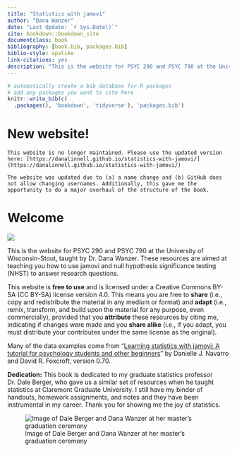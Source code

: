 ```yaml
---
title: "Statistics with jamovi"
author: "Dana Wanzer"
date: "Last Update: `r Sys.Date()`"
site: bookdown::bookdown_site
documentclass: book
bibliography: [book.bib, packages.bib]
biblio-style: apalike
link-citations: yes
description: "This is the website for PSYC 290 and PSYC 790 at the University of Wisconsin-Stout, taught by Dana Wanzer."
---
```


```r
# automatically create a bib database for R packages
# add any packages you want to cite here
knitr::write_bib(c(
  .packages(), 'bookdown', 'tidyverse'), 'packages.bib')
```
# New website!

```block
This website is no longer maintained. Please use the updated version here: [https://danalinnell.github.io/statistics-with-jamovi/](https://danalinnell.github.io/statistics-with-jamovi/)

The website was updated due to (a) a name change and (b) GitHub does not allow changing usernames. Additionally, this gave me the opportunity to do a major overhaul of the structure of the book. 
```

# Welcome {.unnumbered}

![](images/Cover.jpg)

This is the website for PSYC 290 and PSYC 790 at the University of Wisconsin-Stout, taught by Dr. Dana Wanzer. These resources are aimed at teaching you how to use jamovi and null hypothesis significance testing (NHST) to answer research questions.

This website is **free to use** and is licensed under a Creative Commons BY-SA (CC BY-SA) license version 4.0. This means you are free to **share** (i.e., copy and redistribute the material in any medium or format) and **adapt** (i.e., remix, transform, and build upon the material for any purpose, even commercially), provided that you **attribute** these resources by citing me, indicating if changes were made and you **share alike** (i.e., if you adapt, you must distribute your contributes under the same license as the original).

Many of the data examples come from "[Learning statistics with jamovi: A tutorial for psychology students and other beginners](http://www.learnstatswithjamovi.com)" by Danielle J. Navarro and David R. Foxcroft, version 0.70.

**Dedication:** This book is dedicated to my graduate statistics professor Dr. Dale Berger, who gave us a similar set of resources when he taught statistics at Claremont Graduate University. I still have my binder of handouts, homework assignments, and notes and they have been instrumental in my career. Thank you for showing me the joy of statistics.

![Image of Dale Berger and Dana Wanzer at her master's graduation ceremony](images/Dale.jpg)
